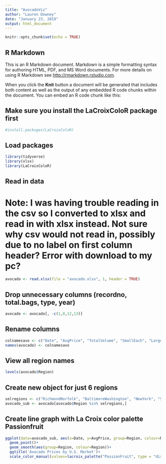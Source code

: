 ---
title: "AvocadoViz"
author: "Lauren Downey"
date: "January 23, 2019"
output: html_document
---

```{r setup, include=FALSE}
knitr::opts_chunk$set(echo = TRUE)
```

## R Markdown

This is an R Markdown document. Markdown is a simple formatting syntax for authoring HTML, PDF, and MS Word documents. For more details on using R Markdown see <http://rmarkdown.rstudio.com>.

When you click the **Knit** button a document will be generated that includes both content as well as the output of any embedded R code chunks within the document. You can embed an R code chunk like this:

## Make sure you install the LaCroixColoR package first
```{r}
#install.packages(LaCroixColoR)
```

## Load packages
```{r}
library(tidyverse)
library(xlsx)
library(LaCroixColoR)
```

## Read in data
# Note: I was having trouble reading in the csv so I converted to xlsx and read in with xlsx instead. Not sure why csv would not read in, possibly due to no label on first column header? Error with download to my pc?
```{r}
avocado <- read.xlsx(file = "avocado.xlsx", 1, header = TRUE)
```

## Drop unnecessary columns (recordno, total.bags, type, year)
```{r}
avocado <- avocado[, -c(1,8,12,13)]
```

## Rename columns
```{r}
colnamesavo <- c("Date", "AvgPrice", "TotalVolume", "SmallEach", "LargeEach", "XLEach", "SmallBagged", "LargeBagged", "XLBagged", "Region")
names(avocado) <- colnamesavo
```

## View all region names
```{r}
levels(avocado$Region)
```


## Create new object for just 6 regions
```{r}
selregions <- c("RichmondNorfolk", "BaltimoreWashington", "NewYork", "SanFrancisco", "LosAngeles", "Portland")
avocado_sub <- avocado[avocado$Region %in% selregions,]

```

## Create line graph with La Croix color palette Passionfruit
```{r}
ggplot(data=avocado_sub, aes(x=Date, y=AvgPrice, group=Region, colour=Region))+
  geom_point()+
  geom_smooth(aes(group=Region, colour=Region))+
  ggtitle('Avocado Prices by U.S. Market')+
  scale_color_manual(values=lacroix_palette("PassionFruit", type = "discrete"))
```

